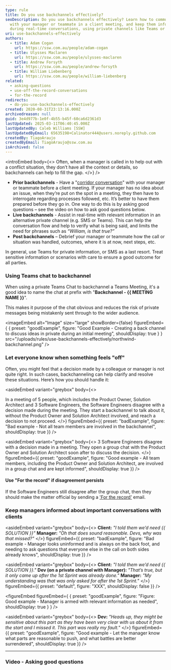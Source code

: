 ```yaml
---
type: rule
title: Do you use backchannels effectively?
seoDescription: Do you use backchannels effectively? Learn how to communicate
  with your manager or teammate in a client meeting, and keep them informed
  during real-time conversations, using private channels like Teams or SMS.
uri: use-backchannels-effectively
authors:
  - title: Adam Cogan
    url: https://ssw.com.au/people/adam-cogan
  - title: Ulysses Maclaren
    url: https://ssw.com.au/people/ulysses-maclaren
  - title: Andrew Forsyth
    url: https://ssw.com.au/people/andrew-forsyth
  - title: William Liebenberg
    url: https://ssw.com.au/people/william-liebenberg
related:
  - asking-questions
  - use-off-the-record-conversations
  - for-the-record
redirects:
  - do-you-use-backchannels-effectively
created: 2020-08-31T23:13:16.000Z
archivedreason: null
guid: 3e4d977b-1e0f-4b55-b45f-60ca6d2361d3
lastUpdated: 2025-03-11T06:40:45.000Z
lastUpdatedBy: Caleb Williams [SSW]
lastUpdatedByEmail: 65635198+Calinator444@users.noreply.github.com
createdBy: TiagoAraujo
createdByEmail: TiagoAraujo@ssw.com.au
isArchived: false
---
```

<introEmbed
  body={<>
Often, when a manager is called in to help out with a conflict situation, they don’t have all the context or details, so backchannels can help to fill the gap.
  </>}
/>
* **Prior backchannels** - Have a "[corridor conversation](/corridor-conversations)" with your manager or teammate before a client meeting. If your manager has no idea about an issue, when they’re put on the spot in a meeting, they then have to interrogate regarding processes followed, etc. It’s better to have them prepared before they go in. One way to do this is by asking good questions – see the video on how to ask good questions below.
* **Live backchannels** - Assist in real-time with relevant information in an alternative private channel (e.g. SMS or Teams). This can help the conversation flow and help to verify what is being said, and limits the need for phrases such as *“William, is that true?”*
* **Post backchannels** – Debrief your manager or teammate how the call or situation was handled, outcomes, where it is at now, next steps, etc.

In general, use Teams for private information, or SMS as a last resort. Treat sensitive information or scenarios with care to ensure a good outcome for all parties.

### Using Teams chat to backchannel

When using a private Teams Chat to backchannel a Teams Meeting, it's a good idea to name the chat at prefix with "**Backchannel - &#123;&#123; MEETING NAME &#125;&#125;**".

This makes it purpose of the chat obvious and reduces the risk of private messages being mistakenly sent through to the wider audience.

<imageEmbed
  alt="Image"
  size="large"
  showBorder={false}
  figureEmbed={ {
    preset: "goodExample",
    figure: "Good Example - Creating a back channel to discuss ideas in private during an initial meeting",
    shouldDisplay: true
  } }
  src="/uploads/rules/use-backchannels-effectively/northwind-backchannel.png"
/>

### Let everyone know when something feels "off"

Often, you might feel that a decision made by a colleague or manager is not quite right. In such cases, backchanneling can help clarify and resolve these situations. Here’s how you should handle it:

<asideEmbed
  variant="greybox"
  body={<>
    
In a meeting of 5 people, which includes the Product Owner, Solution Architect and 3 Software Engineers, the Software Engineers disagree with a decision made during the meeting. They start a backchannel to talk about it, without the Product Owner and Solution Architect involved, and reach a decision to not proceed.
  </>}
  figureEmbed={{
    preset: "badExample",
    figure: "Bad example - Not all team members are involved in the backchannel",
    shouldDisplay: true
  }}
/>

<asideEmbed
  variant="greybox"
  body={<>
    3 Software Engineers disagree with a decision made in a meeting. They open a group chat with the Product Owner and Solution Architect soon after to discuss the decision.
  </>}
  figureEmbed={{
    preset: "goodExample",
    figure: "Good example - All team members, including the Product Owner and Solution Architect, are involved in a group chat and are kept informed",
    shouldDisplay: true
  }}
/>

#### Use "For the record" if disagreement persists

If the Software Engineers still disagree after the group chat, then they should make the matter official by sending a ['For the record'](/for-the-record) email.

### Keep managers informed about important conversations with clients

<asideEmbed
  variant="greybox"
  body={<>
    **Client:** *"I told them we’d need &#123;&#123; SOLUTION &#125;&#125;"*
**Manager:** *"Oh that does sound reasonable. Devs, why was that missed?"*
  </>}
  figureEmbed={{
    preset: "badExample",
    figure: "Bad example - Manager looks uninformed and is always on the back foot, and needing to ask questions that everyone else in the call on both sides already knows",
    shouldDisplay: true
  }}
/>

<asideEmbed
  variant="greybox"
  body={<>
    **Client:** *"I told them we’d need &#123;&#123; SOLUTION &#125;&#125;."*
**Dev (on a private channel with Manager):** *"That’s true, but it only came up after the 1st Sprint was already done."*
**Manager:** *"My understanding was that was only asked for after the 1st Sprint."*
  </>}
  figureEmbed={{
    preset: "default",
    figure: "XXX",
    shouldDisplay: false
  }}
/>

<figureEmbed figureEmbed={ {
  preset: "goodExample",
  figure: "Figure: Good example - Manager is armed with relevant information as needed",
  shouldDisplay: true
} } />



<asideEmbed
  variant="greybox"
  body={<>
    **Dev:** *"Heads up, they might be sensitive about this part as they have been very clear with us about it from the start and I missed it. This part was really my fault."*
  </>}
  figureEmbed={{
    preset: "goodExample",
    figure: "Good example - Let the manager know what parts are reasonable to push, and what battles are better surrendered",
    shouldDisplay: true
  }}
/>


- - -

### Video - Asking good questions

<youtubeEmbed url="https://www.youtube.com/embed/RlADH0sLOmc" description="" />
